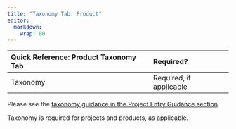```yaml
---
title: "Taxonomy Tab: Product"
editor: 
  markdown: 
    wrap: 80
---
```


| Quick Reference: Product Taxonomy Tab | Required?               |
|:--------------------------------------|:------------------------|
| Taxonomy                              | Required, if applicable |

Please see the [taxonomy guidance in the Project Entry Guidance
section](../project-entry-guidance/taxonomy-tab-projects.md).

Taxonomy is required for projects and products, as applicable.
